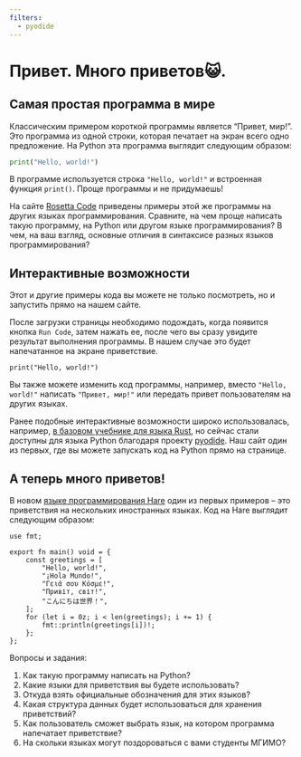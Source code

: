 ```yaml
---
filters:
  - pyodide
---
```


# Привет. Много приветов😺.

## Самая простая программа в мире

Классическим примером короткой программы является "Привет, мир!".
Это программа из одной строки, которая печатает на экран всего одно предложение.
На Python эта программа выглядит следующим образом:

```python 
print("Hello, world!")

```

В программе используется строка `"Hello, world!"` и встроенная функция `print()`. 
Проще программы и не придумаешь! 

На сайте [Rosetta Code](https://rosettacode.org/wiki/Hello_world/Text)
приведены примеры этой же программы на других языках программирования.
Сравните, на чем проще написать такую программу, на Python 
или другом языке программирования? В чем, на ваш взгляд,
основные отличия в синтаксисе разных языков программирования? 

## Интерактивные возможности 

Этот и другие примеры кода вы можете не только посмотреть, 
но и запустить прямо на нашем сайте.

После загрузки страницы необходимо подождать, когда появится кнопка `Run Code`,
затем нажать ее, после чего вы сразу увидите результат выполнения программы.
В нашем случае это будет напечатанное на экране приветствие.

```pyodide-python
print("Hello, world!")

```

Вы также можете изменить код программы, например, вместо
`"Hello, world!"` написать `"Привет, мир!"` 
или передать привет пользователям на других языках.

Ранее подобные интерактивные возможности широко использовалась, 
например, [в базовом учебнике для языка Rust](https://doc.rust-lang.ru/book/ch01-02-hello-world.html#%D0%90%D0%BD%D0%B0%D1%82%D0%BE%D0%BC%D0%B8%D1%8F-%D0%BF%D1%80%D0%BE%D0%B3%D1%80%D0%B0%D0%BC%D0%BC%D1%8B-%D0%BD%D0%B0-rust),
но сейчас стали доступны для языка Python благодаря проекту [pyodide](https://pyodide.org/en/stable/).
Наш сайт один из первых, где вы можете запускать код на Python прямо на странице.    

## А теперь много приветов!

В новом [языке программирования Hare](https://harelang.org/)
один из первых примеров – это приветствия на нескольких 
иностранных языках. Код на Hare выглядит следующим образом:

```hare
use fmt;

export fn main() void = {
	const greetings = [
		"Hello, world!",
		"¡Hola Mundo!",
		"Γειά σου Κόσμε!",
		"Привіт, світ!",
		"こんにちは世界！",
	];
	for (let i = 0z; i < len(greetings); i += 1) {
		fmt::println(greetings[i])!;
	};
};
```

Вопросы и задания:

1. Как такую программу написать на Python?
2. Какие языки для приветствия вы будете использовать?
3. Откуда взять официальные обозначения для этих языков?
4. Какая структура данных будет использоваться для хранения приветствий?
5. Как пользователь сможет выбрать язык, на котором программа напечатает приветствие?
6. На скольки языках могут поздороваться с вами студенты МГИМО?
